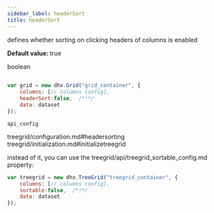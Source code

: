 ```yaml
---
sidebar_label: headerSort
title: headerSort
---
```



          


<Short>
 
defines whether sorting on clicking headers of columns is enabled



</Short>


<strong>Default value: </strong> 
true



<Type>
 boolean


</Type>


~~~js
 
var grid = new dhx.Grid("grid_container", {
	columns: [// columns config],
	headerSort:false,  /*!*/
	data: dataset
});


~~~
	api_config

<Descr>
 


</Descr>


 treegrid/configuration.md#headersorting
treegrid/initialization.md#initializetreegrid

 instead of it, you can use the treegrid/api/treegrid_sortable_config.md property:

~~~js
var treegrid = new dhx.TreeGrid("treegrid_container", {
	columns: [// columns config],
	sortable:false,  /*!*/
	data: dataset
});
~~~